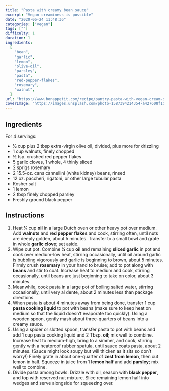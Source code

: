 ```yaml
---
title: "Pasta with creamy bean sauce"
excerpt: "Vegan creaminess is possible"
date: "2020-06-24 11:48:36"
categories: ["vegan"]
tags: [""]
difficulty: 1
duration: 1
ingredients:
  [
    "bean",
    "garlic",
    "lemon",
    "olive-oil",
    "parsley",
    "pasta",
    "red-pepper-flakes",
    "rosemary",
    "walnut",
  ]
url: "https://www.bonappetit.com/recipe/pantry-pasta-with-vegan-cream-sauce"
coverImage: "https://images.unsplash.com/photo-1587394214354-a427608f15cc?ixid=MXwxMjA3fDB8MHxwaG90by1wYWdlfHx8fGVufDB8fHw%3D&ixlib=rb-1.2.1&auto=format&fit=crop&w=700&q=72"
---
```


## Ingredients

For 4 servings:

- ½ cup plus 2 tbsp extra-virgin olive oil, divided, plus more for drizzling
- 1 cup walnuts, finely chopped
- ½ tsp. crushed red pepper flakes
- 5 garlic cloves, 1 whole, 4 thinly sliced
- 2 sprigs rosemary
- 2 15.5-oz. cans cannellini (white kidney) beans, rinsed
- 12 oz. paccheri, rigatoni, or other large tubular pasta
- Kosher salt
- 1 lemon
- 2 tbsp finely chopped parsley
- Freshly ground black pepper

## Instructions

1. Heat ¼ cup **oil** in a large Dutch oven or other heavy pot over medium. Add **walnuts** and **red pepper flakes** and cook, stirring often, until nuts are deeply golden, about 5 minutes. Transfer to a small bowl and grate in whole **garlic clove**; set aside.
2. Wipe out pot. Combine ¼ cup **oil** and remaining **sliced garlic** in pot and cook over medium-low heat, stirring occasionally, until oil around garlic is bubbling vigorously and garlic is beginning to brown, about 5 minutes. Firmly crush **rosemary** in your hand to bruise; add to pot along with **beans** and stir to coat. Increase heat to medium and cook, stirring occasionally, until beans are just beginning to take on color, about 3 minutes.
3. Meanwhile, cook pasta in a large pot of boiling salted water, stirring occasionally, until very al dente, about 2 minutes less than package directions.
4. When pasta is about 4 minutes away from being done, transfer 1 cup **pasta cooking liquid** to pot with beans (make sure to keep heat on medium so that the liquid doesn’t evaporate too quickly). Using a wooden spoon, gently mash about three-quarters of beans into a creamy sauce.
5. Using a spider or slotted spoon, transfer pasta to pot with beans and add 1 cup pasta cooking liquid and 2 Tbsp. **oil**; mix well to combine. Increase heat to medium-high, bring to a simmer, and cook, stirring gently with a heatproof rubber spatula, until sauce coats pasta, about 2 minutes. (Sauce might look soupy but will thicken as it sits so don’t worry!) Finely grate in about one-quarter of **zest from lemon**, then cut lemon in half. Squeeze in juice from 1 **lemon half** and add **parsley**; mix well to combine.
6. Divide pasta among bowls. Drizzle with oil, season with **black pepper**, and top with reserved nut mixture. Slice remaining lemon half into wedges and serve alongside for squeezing over.
